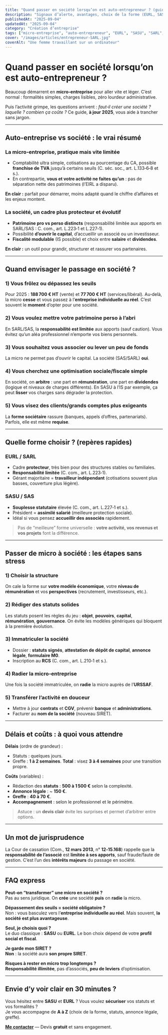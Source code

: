 ```yaml
---
title: "Quand passer en société lorsqu’on est auto‑entrepreneur ? (guide 2025)"
description: "Signaux d’alerte, avantages, choix de la forme (EURL, SASU, SARL, SAS), étapes juridiques, coûts et délais pour quitter la micro‑entreprise."
publishedAt: "2025-09-04"
updatedAt: "2025-09-04"
category: "Création d’entreprise"
tags: ["micro-entreprise", "auto-entrepreneur", "EURL", "SASU", "SARL", "SAS", "passage en société"]
cover: "/images/articles/entrepreneur-SARL.jpg"
coverAlt: "Une femme travaillant sur un ordinateur"
---
```


# Quand passer en société lorsqu’on est auto‑entrepreneur ?

Beaucoup démarrent en **micro‑entreprise** pour aller vite et léger. C’est normal : formalités simples, charges lisibles, zéro lourdeur administrative.

Puis l’activité grimpe, les questions arrivent : *faut‑il créer une société ? laquelle ? combien ça coûte ?* Ce guide, **à jour 2025**, vous aide à trancher sans jargon.

---

## Auto‑entreprise vs société : le vrai résumé

### La micro‑entreprise, pratique mais vite limitée
- Comptabilité ultra simple, cotisations au pourcentage du CA, possible **franchise de TVA** jusqu’à certains seuils (C. séc. soc., art. L.133‑6‑8 et s.).
- En contrepartie, **vous et votre activité ne faites qu’un** : pas de séparation nette des patrimoines (l’EIRL a disparu).

**En clair :** parfait pour démarrer, moins adapté quand le chiffre d’affaires et les enjeux montent.

### La société, un cadre plus protecteur et évolutif
- **Patrimoine pro vs perso distincts** (responsabilité limitée aux apports en SARL/SAS : C. com., art. L.223‑1 et L.227‑1).
- Possibilité **d’ouvrir le capital**, d’accueillir un associé ou un investisseur.
- **Fiscalité modulable** (IS possible) et choix entre **salaire** et **dividendes**.

**En clair :** un outil pour grandir, structurer et rassurer vos partenaires.

---

## Quand envisager le passage en société ?

### 1) Vous frôlez ou dépassez les seuils
Pour 2025 : **188 700 € HT** (vente) et **77 700 € HT** (services/libéral). Au‑delà, la micro **cesse** et vous passez à l’**entreprise individuelle au réel**. C’est souvent le **moment** d’opter pour une société.

### 2) Vous voulez mettre votre patrimoine perso à l’abri
En SARL/SAS, la **responsabilité est limitée** aux apports (sauf caution). Vous évitez qu’un aléa professionnel n’emporte vos biens personnels.

### 3) Vous souhaitez vous associer ou lever un peu de fonds
La micro ne permet pas d’ouvrir le capital. La société (SAS/SARL) **oui**.

### 4) Vous cherchez une optimisation sociale/fiscale simple
En société, on **arbitre** : une part en **rémunération**, une part en **dividendes** (logique et niveaux de charges différents). En SASU à l’IS par exemple, ça peut **lisser** vos charges sans dégrader la protection.

### 5) Vous visez des clients/grands comptes plus exigeants
La **forme sociétaire** rassure (banques, appels d’offres, partenariats). Parfois, elle est même **requise**.

---

## Quelle forme choisir ? (repères rapides)

### EURL / SARL
- Cadre **protecteur**, très bien pour des structures stables ou familiales.
- **Responsabilité limitée** (C. com., art. L.223‑1).
- Gérant majoritaire = **travailleur indépendant** (cotisations souvent plus basses, couverture plus légère).

### SASU / SAS
- **Souplesse statutaire** élevée (C. com., art. L.227‑1 et s.).
- Président = **assimilé salarié** (meilleure protection sociale).
- Idéal si vous pensez **accueillir des associés** rapidement.

> Pas de “meilleure” forme universelle : **votre activité, vos revenus et vos projets** font la différence.

---

## Passer de micro à société : les étapes sans stress

### 1) Choisir la structure
On cale la forme sur **votre modèle économique**, votre **niveau de rémunération** et vos **perspectives** (recrutement, investisseurs, etc.).

### 2) Rédiger des statuts solides
Les statuts posent les règles du jeu : **objet**, **pouvoirs**, **capital**, **rémunération**, **gouvernance**. On évite les modèles génériques qui bloquent à la première évolution.

### 3) Immatriculer la société
- Dossier : **statuts signés**, **attestation de dépôt de capital**, **annonce légale**, **formulaire M0**.
- Inscription au **RCS** (C. com., art. L.210‑1 et s.).

### 4) Radier la micro‑entreprise
Une fois la société immatriculée, on **radie** la micro auprès de l’**URSSAF**.

### 5) Transférer l’activité en douceur
- Mettre à jour **contrats** et **CGV**, prévenir **banque** et **administrations**.
- Facturer au **nom de la société** (nouveau SIRET).

---

## Délais et coûts : à quoi vous attendre

**Délais** (ordre de grandeur) :
- Statuts : quelques jours.
- Greffe : **1 à 2 semaines**.
**Total** : visez **3 à 4 semaines** pour une transition propre.

**Coûts** (variables) :
- Rédaction des **statuts** : **500 à 1 500 €** selon la complexité.
- **Annonce légale** : ~ **150 €**.
- **Greffe** : **40 à 70 €**.
- **Accompagnement** : selon le professionnel et le périmètre.

> Astuce : un **devis clair** évite les surprises et permet d’arbitrer entre options.

---

## Un mot de jurisprudence
La Cour de cassation (Com., **12 mars 2013**, n° **12‑15.168**) rappelle que la **responsabilité de l’associé** est **limitée à ses apports**, sauf fraude/faute de gestion. C’est l’un des **intérêts majeurs** du passage en société.

---

## FAQ express

**Peut‑on “transformer” une micro en société ?**  
Pas au sens juridique. On **crée** une société **puis** on **radie** la micro.

**Dépassement des seuils = société obligatoire ?**  
Non : vous basculez vers l’**entreprise individuelle au réel**. Mais souvent, **la société est plus avantageuse**.

**Seul, je choisis quoi ?**  
Le duo classique : **SASU** ou **EURL**. Le bon choix dépend de votre **profil social et fiscal**.

**Je garde mon SIRET ?**  
**Non** : la société aura **son propre SIRET**.

**Risques à rester en micro trop longtemps ?**  
**Responsabilité illimitée**, pas d’associés, **peu de leviers** d’optimisation.

---

## Envie d’y voir clair en 30 minutes ?
Vous hésitez entre **SASU** et **EURL** ? Vous voulez **sécuriser** vos statuts et vos formalités ?  
Je vous accompagne de **A à Z** (choix de la forme, statuts, annonce légale, greffe).

**[Me contacter](/#contact)** — Devis **gratuit** et sans engagement.
